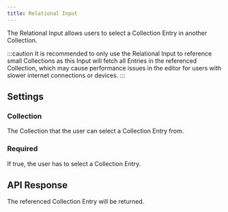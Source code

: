 ```yaml
---
title: Relational Input
---
```


The Relational Input allows users to select a Collection Entry in another Collection.

:::caution
It is recommended to only use the Relational Input to reference small Collections as this Input will fetch all Entries in the referenced Collection, which may cause performance issues in the editor for users with slower internet connections or devices.
:::

<InputExample image="relational" />

## Settings

### Collection

The Collection that the user can select a Collection Entry from.

### Required

If true, the user has to select a Collection Entry.

## API Response

The referenced Collection Entry will be returned.
